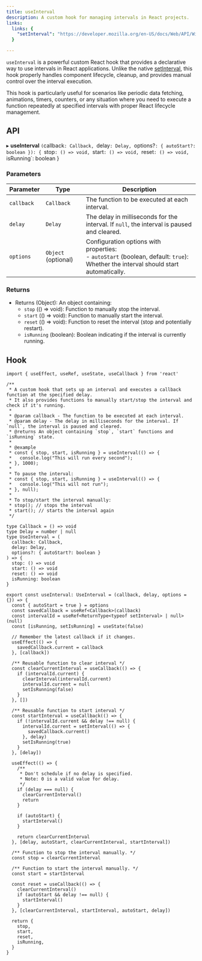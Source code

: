 ```yaml
---
title: useInterval
description: A custom hook for managing intervals in React projects.
links:
  links: {
    "setInterval": "https://developer.mozilla.org/en-US/docs/Web/API/WindowOrWorkerGlobalScope/setInterval"
  }

---
```


`useInterval` is a powerful custom React hook that provides a declarative way to use intervals in React applications. Unlike the native [setInterval](https://developer.mozilla.org/en-US/docs/Web/API/WindowOrWorkerGlobalScope/setInterval), this hook properly handles component lifecycle, cleanup, and provides manual control over the interval execution.

This hook is particularly useful for scenarios like periodic data fetching, animations, timers, counters, or any situation where you need to execute a function repeatedly at specified intervals with proper React lifecycle management.

<ComponentPreview name="use-interval"/>

## API
▸ **useInterval** `(`callback`: Callback, `delay`: Delay, `options?`: { autoStart?: boolean }): { `stop`: () => void, `start`: () => void, `reset`: () => void, `isRunning`: boolean }

### Parameters

| Parameter | Type | Description |
| --- | --- | --- |
| `callback` | `Callback` | The function to be executed at each interval. |
| `delay` | `Delay` | The delay in milliseconds for the interval. If `null`, the interval is paused and cleared. |
| `options` | `Object` (optional) | Configuration options with properties:<br />- `autoStart` (boolean, default: `true`): Whether the interval should start automatically. |

### Returns

- Returns (Object): An object containing:
  - `stop` (() => void): Function to manually stop the interval.
  - `start` (() => void): Function to manually start the interval.
  - `reset` (() => void): Function to reset the interval (stop and potentially restart).
  - `isRunning` (boolean): Boolean indicating if the interval is currently running.

## Hook

```tsx
import { useEffect, useRef, useState, useCallback } from 'react'

/**
 * A custom hook that sets up an interval and executes a callback function at the specified delay.
 * It also provides functions to manually start/stop the interval and check if it's running.
 *
 * @param callback - The function to be executed at each interval.
 * @param delay - The delay in milliseconds for the interval. If `null`, the interval is paused and cleared.
 * @returns An object containing `stop`, `start` functions and `isRunning` state.
 *
 * @example
 * const { stop, start, isRunning } = useInterval(() => {
 *   console.log("This will run every second");
 * }, 1000);
 *
 * To pause the interval:
 * const { stop, start, isRunning } = useInterval(() => {
 *   console.log("This will not run");
 * }, null);
 *
 * To stop/start the interval manually:
 * stop(); // stops the interval
 * start(); // starts the interval again
 */

type Callback = () => void
type Delay = number | null
type UseInterval = (
  callback: Callback,
  delay: Delay,
  options?: { autoStart?: boolean }
) => {
  stop: () => void
  start: () => void
  reset: () => void
  isRunning: boolean
}

export const useInterval: UseInterval = (callback, delay, options = {}) => {
  const { autoStart = true } = options
  const savedCallback = useRef<Callback>(callback)
  const intervalId = useRef<ReturnType<typeof setInterval> | null>(null)
  const [isRunning, setIsRunning] = useState(false)

  // Remember the latest callback if it changes.
  useEffect(() => {
    savedCallback.current = callback
  }, [callback])

  /** Reusable function to clear interval */
  const clearCurrentInterval = useCallback(() => {
    if (intervalId.current) {
      clearInterval(intervalId.current)
      intervalId.current = null
      setIsRunning(false)
    }
  }, [])

  /** Reusable function to start interval */
  const startInterval = useCallback(() => {
    if (!intervalId.current && delay !== null) {
      intervalId.current = setInterval(() => {
        savedCallback.current()
      }, delay)
      setIsRunning(true)
    }
  }, [delay])

  useEffect(() => {
    /**
     * Don't schedule if no delay is specified.
     * Note: 0 is a valid value for delay.
     */
    if (delay === null) {
      clearCurrentInterval()
      return
    }

    if (autoStart) {
      startInterval()
    }

    return clearCurrentInterval
  }, [delay, autoStart, clearCurrentInterval, startInterval])

  /** Function to stop the interval manually. */
  const stop = clearCurrentInterval

  /** Function to start the interval manually. */
  const start = startInterval

  const reset = useCallback(() => {
    clearCurrentInterval()
    if (autoStart && delay !== null) {
      startInterval()
    }
  }, [clearCurrentInterval, startInterval, autoStart, delay])

  return {
    stop,
    start,
    reset,
    isRunning,
  }
}
